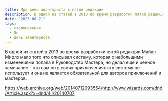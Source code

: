 ```yaml
---
title: Про день авантюриста в пятой редакции
description: В одной из статей в 2013 во время разработки пятой редакции Майкл Мирлз мало того что описывал систему, которая с небольшими изменениями попала в Руководство Мастера, но делал еще и ценное замечание
date: "2023-06-21"
tags:
  - столкновения
  - 5e
  - день авантюриста
---
```


В одной из статей в 2013 во время разработки пятой редакции Майкл Мирлз мало того что описывал систему, которая с небольшими изменениями попала в Руководство Мастера, но делал еще и ценное замечание - что сам он в своих приключениях эту систему не использует и она не является обязательной для авторов приключений и мастеров.

https://web.archive.org/web/20140712093554/http://www.wizards.com/dnd/Article.aspx?x=dnd/4ll/20140707
